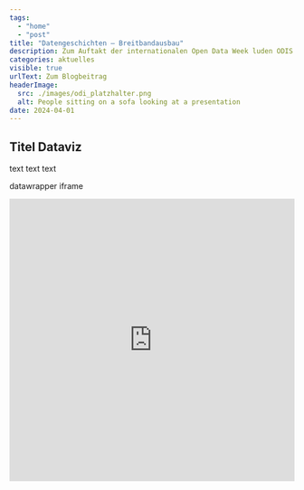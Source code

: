 ```yaml
---
tags:
  - "home"
  - "post"
title: "Datengeschichten – Breitbandausbau"
description: Zum Auftakt der internationalen Open Data Week luden ODIS und Maptime Berlin am 29. Februar erneut ins CityLAB zu einem bunten Abend rund um das Thema offene Daten und Karten.
categories: aktuelles
visible: true
urlText: Zum Blogbeitrag
headerImage:
  src: ./images/odi_platzhalter.png
  alt: People sitting on a sofa looking at a presentation
date: 2024-04-01
---
```


## Titel Dataviz

text text text 


datawrapper iframe 


<ContentSection fullWidth={true}>
  <iframe class="sm:container sm:mx-auto"
    title="Breitbandausbau an Berliner Schulen" 
    aria-label="Mehrere Donuts" 
    id="datawrapper-chart-iUqfY" 
    src="https://datawrapper.dwcdn.net/iUqfY/1/" 
    scrolling="no" 
    frameborder="0" 
    width="100%"
    height="500px"
    data-external="1">
  </iframe>
</ContentSection>




<ImageSection
  src={image}
  caption="Während des Ausklangs konnte auch die Dauerausstellung des CityLAB besichtigt werden."
/>

<script
  type="text/javascript"
  set:html={`!function(){"use strict";window.addEventListener("message",(function(e){if(void 0!==e.data["datawrapper-height"]){var t=document.querySelectorAll("iframe");for(var a in e.data["datawrapper-height"])for(var r=0;r<t.length;r++){if(t[r].contentWindow===e.source)t[r].style.height=e.data["datawrapper-height"][a]+"px"}}}))}();`}
/>


